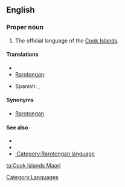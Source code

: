 ==English==

===Proper noun===
{{en-proper noun|sg=[[Cook Islands]] [[Maori]]}}

# The official language of the [[Cook Islands]].

====Translations====
{{trans-top|official language of the Cook Islands}}
* {{trreq|Finnish}}
* [[Rarotongan]]: {{t|rar|Māori Kūki 'Āirani}}
{{trans-mid}}
* Spanish: {{t|es|maorí de Islas Cook|m}}, {{t|es|rarotongano|m}}
{{trans-bottom}}

====Synonyms====
* [[Rarotongan]]

====See also====
* {{ethnologue|code=rar}}
* {{pedialite|Cook Islands Maori}}
* [[:Category:Rarotongan language]]

[[Category:Languages]]

[[ta:Cook Islands Maori]]